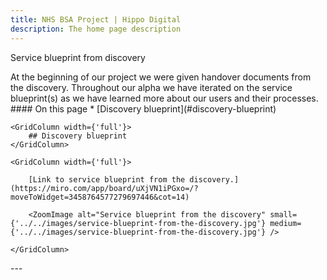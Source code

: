 ```yaml
---
title: NHS BSA Project | Hippo Digital
description: The home page description
---
```


<Heading caption='Understanding the problem' tag='h1'>Service blueprint from discovery</Heading>

<GridRow>
    <GridColumn width={'2/3'}>
        <LeadParagraph>At the beginning of our project we were given handover documents from the discovery. Throughout our alpha we have iterated on the service blueprint(s) as we have learned more about our users and their processes.</LeadParagraph>
    </GridColumn>
    <GridColumn width={'1/3'}>
        <nav className="in-page-nav">
            #### On this page
            * [Discovery blueprint](#discovery-blueprint)
        </nav>
    </GridColumn>
</GridRow>


<GridRow>

    <GridColumn width={'full'}>
        ## Discovery blueprint
    </GridColumn>

    <GridColumn width={'full'}>

        [Link to service blueprint from the discovery.](https://miro.com/app/board/uXjVN1iPGxo=/?moveToWidget=3458764577279697446&cot=14)

        <ZoomImage alt="Service blueprint from the discovery" small={'../../images/service-blueprint-from-the-discovery.jpg'} medium={'../../images/service-blueprint-from-the-discovery.jpg'} />

    </GridColumn>

</GridRow>

<GridRow>
    <GridColumn width={'full'}>
        ---
    </GridColumn>
</GridRow>
<GridRow>
    <GridColumn width={'1/2'}>
        <LinkBlock style="prev" url="/understanding/naming" title="Understanding the problem" text="Naming the service" />
    </GridColumn>
    <GridColumn width={'1/2'}>
        <LinkBlock style="next" url="/approach/team-and-wow" title="Our approach" text="Team shape and ways of working" />
    </GridColumn>
</GridRow>